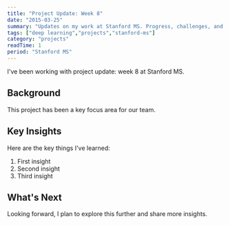 ```yaml
---
title: "Project Update: Week 8"
date: "2015-03-25"
summary: "Updates on my work at Stanford MS. Progress, challenges, and lessons learned."
tags: ["deep learning","projects","stanford-ms"]
category: "projects"
readTime: 1
period: "Stanford MS"
---
```


I've been working with project update: week 8 at Stanford MS.

## Background

This project has been a key focus area for our team.

## Key Insights

Here are the key things I've learned:

1. First insight
2. Second insight
3. Third insight

## What's Next

Looking forward, I plan to explore this further and share more insights.

